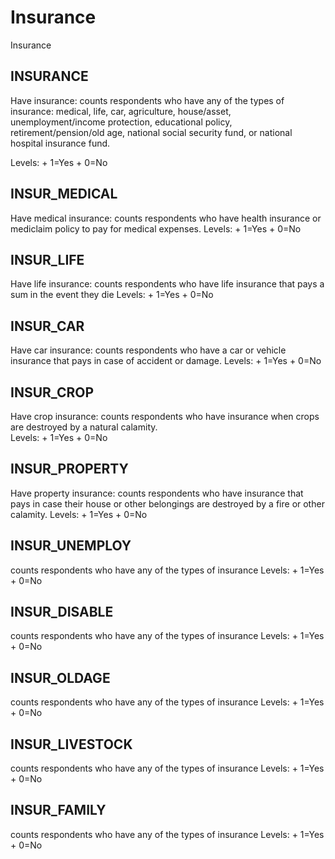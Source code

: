 # Insurance

Insurance

## INSURANCE
Have insurance: counts respondents who have any of the types of insurance: medical, life, car, agriculture, house/asset, unemployment/income protection, educational policy, retirement/pension/old age, national social security fund, or national hospital insurance fund. 

Levels:
+ 1=Yes
+ 0=No

## INSUR_MEDICAL
Have medical insurance: counts respondents who have health insurance or mediclaim policy to pay for medical expenses.
Levels:
+ 1=Yes
+ 0=No

## INSUR_LIFE
Have life insurance: counts respondents who have life insurance that pays a sum in the event they die
Levels:
+ 1=Yes
+ 0=No

## INSUR_CAR
Have car insurance: counts respondents who have a car or vehicle insurance that pays in case of accident or damage.
Levels:
+ 1=Yes
+ 0=No

## INSUR_CROP
Have crop insurance: counts respondents who have insurance when crops are destroyed by a natural calamity.  
Levels:
+ 1=Yes
+ 0=No

## INSUR_PROPERTY
Have property insurance: counts respondents who have insurance that pays in case their house or other belongings are destroyed by a fire or other calamity. 
Levels:
+ 1=Yes
+ 0=No

## INSUR_UNEMPLOY
counts respondents who have any of the types of insurance
Levels:
+ 1=Yes
+ 0=No

## INSUR_DISABLE
counts respondents who have any of the types of insurance
Levels:
+ 1=Yes
+ 0=No

## INSUR_OLDAGE
counts respondents who have any of the types of insurance
Levels:
+ 1=Yes
+ 0=No

## INSUR_LIVESTOCK
counts respondents who have any of the types of insurance
Levels:
+ 1=Yes
+ 0=No

## INSUR_FAMILY
counts respondents who have any of the types of insurance
Levels:
+ 1=Yes
+ 0=No

